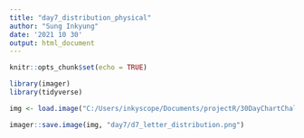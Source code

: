 ```yaml
---
title: "day7_distribution_physical"
author: "Sung Inkyung"
date: '2021 10 30'
output: html_document
---
```


```r
knitr::opts_chunk$set(echo = TRUE)
```

```r
library(imager)
library(tidyverse)
```


```r
img <- load.image("C:/Users/inkyscope/Documents/projectR/30DayChartChallenge/data/letter_distribution.png")

imager::save.image(img, "day7/d7_letter_distribution.png")

```




